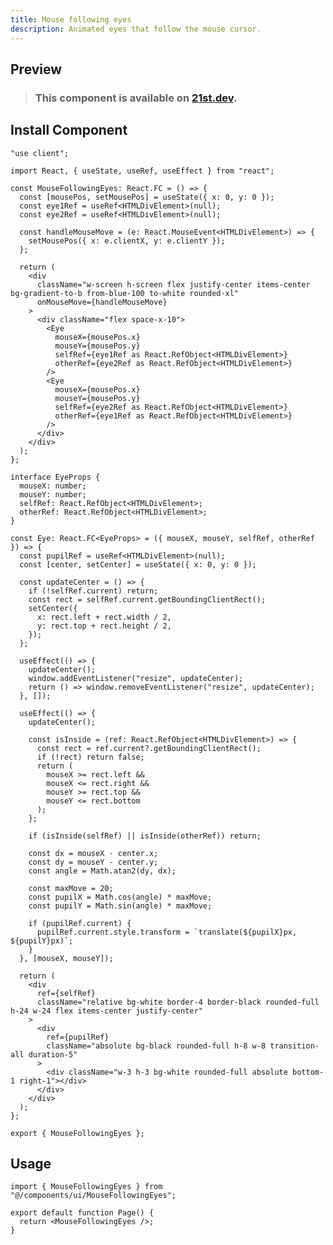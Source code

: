 ```yaml
---
title: Mouse following eyes
description: Animated eyes that follow the mouse cursor.
---
```



## Preview

<PreviewContainer>
  <MouseFollowingEyes />
</PreviewContainer>

> ### This component is available on [21st.dev](https://tinyurl.com/yfzsyhkk).

## Install Component

```tsx title="MouseFollowingEyes.tsx" tab="Manually"
"use client";

import React, { useState, useRef, useEffect } from "react";

const MouseFollowingEyes: React.FC = () => {
  const [mousePos, setMousePos] = useState({ x: 0, y: 0 });
  const eye1Ref = useRef<HTMLDivElement>(null);
  const eye2Ref = useRef<HTMLDivElement>(null);

  const handleMouseMove = (e: React.MouseEvent<HTMLDivElement>) => {
    setMousePos({ x: e.clientX, y: e.clientY });
  };

  return (
    <div
      className="w-screen h-screen flex justify-center items-center bg-gradient-to-b from-blue-100 to-white rounded-xl"
      onMouseMove={handleMouseMove}
    >
      <div className="flex space-x-10">
        <Eye
          mouseX={mousePos.x}
          mouseY={mousePos.y}
          selfRef={eye1Ref as React.RefObject<HTMLDivElement>}
          otherRef={eye2Ref as React.RefObject<HTMLDivElement>}
        />
        <Eye
          mouseX={mousePos.x}
          mouseY={mousePos.y}
          selfRef={eye2Ref as React.RefObject<HTMLDivElement>}
          otherRef={eye1Ref as React.RefObject<HTMLDivElement>}
        />
      </div>
    </div>
  );
};

interface EyeProps {
  mouseX: number;
  mouseY: number;
  selfRef: React.RefObject<HTMLDivElement>;
  otherRef: React.RefObject<HTMLDivElement>;
}

const Eye: React.FC<EyeProps> = ({ mouseX, mouseY, selfRef, otherRef }) => {
  const pupilRef = useRef<HTMLDivElement>(null);
  const [center, setCenter] = useState({ x: 0, y: 0 });

  const updateCenter = () => {
    if (!selfRef.current) return;
    const rect = selfRef.current.getBoundingClientRect();
    setCenter({
      x: rect.left + rect.width / 2,
      y: rect.top + rect.height / 2,
    });
  };

  useEffect(() => {
    updateCenter();
    window.addEventListener("resize", updateCenter);
    return () => window.removeEventListener("resize", updateCenter);
  }, []);

  useEffect(() => {
    updateCenter();

    const isInside = (ref: React.RefObject<HTMLDivElement>) => {
      const rect = ref.current?.getBoundingClientRect();
      if (!rect) return false;
      return (
        mouseX >= rect.left &&
        mouseX <= rect.right &&
        mouseY >= rect.top &&
        mouseY <= rect.bottom
      );
    };

    if (isInside(selfRef) || isInside(otherRef)) return;

    const dx = mouseX - center.x;
    const dy = mouseY - center.y;
    const angle = Math.atan2(dy, dx);

    const maxMove = 20;
    const pupilX = Math.cos(angle) * maxMove;
    const pupilY = Math.sin(angle) * maxMove;

    if (pupilRef.current) {
      pupilRef.current.style.transform = `translate(${pupilX}px, ${pupilY}px)`;
    }
  }, [mouseX, mouseY]);

  return (
    <div
      ref={selfRef}
      className="relative bg-white border-4 border-black rounded-full h-24 w-24 flex items-center justify-center"
    >
      <div
        ref={pupilRef}
        className="absolute bg-black rounded-full h-8 w-8 transition-all duration-5"
      >
        <div className="w-3 h-3 bg-white rounded-full absolute bottom-1 right-1"></div>
      </div>
    </div>
  );
};

export { MouseFollowingEyes };
```

## Usage

```tsx title="App.tsx"
import { MouseFollowingEyes } from "@/components/ui/MouseFollowingEyes";

export default function Page() {
  return <MouseFollowingEyes />;
}
```
